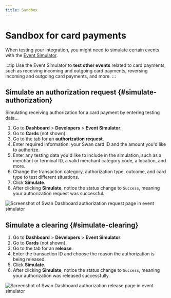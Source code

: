 ```yaml
---
title: Sandbox
---
```


# Sandbox for card payments

When testing your integration, you might need to simulate certain events with the [Event Simulator](../../../developers/tools/event-simulator.mdx).

:::tip 
Use the Event Simulator to **test other events** related to card payments, such as receiving incoming and outgoing card payments, reversing incoming and outgoing card payments, and more.
:::

## Simulate an authorization request {#simulate-authorization}

Simulating receiving authorization for a card payment by entering testing data...

1. Go to **Dashboard** > **Developers** > **Event Simulator**.
1. Go to **Cards** (not shown).
1. Go to the tab for an **authorization request**.
1. Enter required information: your Swan card ID and the amount you'd like to authorize.
1. Enter any testing data you'd like to include in the simulation, such as a merchant or terminal ID, a valid merchant category code, a location, and more.
1. Change the transaction category, authorization type, outcome, and card type to test different situations.
1. Click **Simulate**.
1. After clicking **Simulate**, notice the status change to `Success`, meaning your authorization request was successful.

![Screenshot of Swan Dashboard authorization request page in event simulator](../../../images/topics/payments/cards/sandbox-card-auth-request.png)

## Simulate a clearing {#simulate-clearing}

1. Go to **Dashboard** > **Developers** > **Event Simulator**.
1. Go to **Cards** (not shown).
1. Go to the tab for an **release**.
1. Enter the transaction ID and choose the reason the authorization is being released.
1. Click **Simulate**.
1. After clicking **Simulate**, notice the status change to `Success`, meaning your authorization was released successfully.


![Screenshot of Swan Dashboard authorization release page in event simulator](../../../images/topics/payments/cards/sandbox-card-auth-release.png)